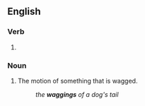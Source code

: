 ==English==

===Verb===
{{head|en|present participle}}

# {{present participle of|wag|lang=en|nocat=1}}

===Noun===
{{en-noun}}

# The motion of something that is wagged.
#: ''the '''waggings''' of a dog's tail''